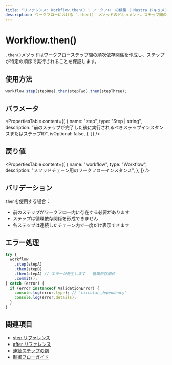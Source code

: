 ---
title: "リファレンス: Workflow.then() | ワークフローの構築 | Mastra ドキュメント"
description: ワークフローにおける `.then()` メソッドのドキュメント。ステップ間の順次依存関係を作成します。
---

# Workflow.then()

`.then()`メソッドはワークフローステップ間の順次依存関係を作成し、ステップが特定の順序で実行されることを保証します。

## 使用方法

```typescript
workflow.step(stepOne).then(stepTwo).then(stepThree);
```

## パラメータ

<PropertiesTable
  content={[
    {
      name: "step",
      type: "Step | string",
      description:
        "前のステップが完了した後に実行されるべきステップインスタンスまたはステップID",
      isOptional: false,
    },
  ]}
/>

## 戻り値

<PropertiesTable
  content={[
    {
      name: "workflow",
      type: "Workflow",
      description: "メソッドチェーン用のワークフローインスタンス",
    },
  ]}
/>

## バリデーション

`then`を使用する場合：

- 前のステップがワークフロー内に存在する必要があります
- ステップは循環依存関係を形成できません
- 各ステップは連続したチェーン内で一度だけ表示できます

## エラー処理

```typescript
try {
  workflow
    .step(stepA)
    .then(stepB)
    .then(stepA) // エラーが発生します - 循環依存関係
    .commit();
} catch (error) {
  if (error instanceof ValidationError) {
    console.log(error.type); // 'circular_dependency'
    console.log(error.details);
  }
}
```

## 関連項目

- [step リファレンス](./step-class.mdx)
- [after リファレンス](./after.mdx)
- [連続ステップの例](../../examples/workflows/sequential-steps.mdx)
- [制御フローガイド](../../docs/workflows/control-flow.mdx)
